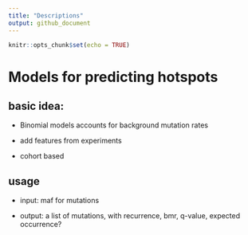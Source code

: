 ```yaml
---
title: "Descriptions"
output: github_document
---
```


```r
knitr::opts_chunk$set(echo = TRUE)
```

# Models for predicting hotspots

## basic idea:

- Binomial models accounts for background mutation rates

- add features from experiments

- cohort based

## usage

- input: maf for mutations

- output: a list of mutations, with recurrence, bmr, q-value, expected occurrence?



